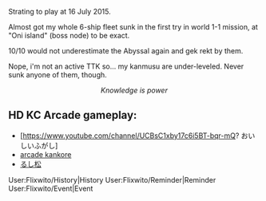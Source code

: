 

Strating to play at 16 July 2015.

Almost got my whole 6-ship fleet sunk in the first try in world 1-1 mission, at "Oni island" (boss node) to be exact.

10/10 would not underestimate the Abyssal again and gek rekt by them.

Nope, i'm not an active TTK so... my kanmusu are under-leveled. Never sunk anyone of them, though.

{{Office
|floor=White_tile.png
|wall=High-quality_wood_wall.png
|window=Air raid resistant window.png
|object=Classroom_set_blackboard.png
|chest=CT_Katori_154_Full.png
|chest-pos=right:10px;
|desk=Classroom_set_Teacher%27s_desk.png
|desk-pos=top:170px;width:10;
|ship=[[file:Kashima_Full.png]]
|scale=1
|background=Furniture_windowBG2_4.png
|align=center
}}
<center><i>Knowledge is power</i></center>


==HD KC Arcade gameplay: ==
* [https://www.youtube.com/channel/UCBsC1xby17c6i5BT-bqr-mQ? おいしいふがし]
* [https://www.youtube.com/channel/UCcyH-Xw-Qsmw0yjpwGouN4A arcade kankore]
* [https://www.youtube.com/channel/UCNhMfNBiB3uwh-kU5TE7Uyw るし松]
<!--
===Obsolete===
(since SEGA removes the screen capture tool from arcade all over Japan, nice move, SEGA.) 
:Still alive, somehow:
* [https://www.youtube.com/channel/UCfBZJ3H3Fywapry8qzIae-A 天津風瑞鶴]
* [https://www.youtube.com/user/yokudel yokudel]
* [https://www.youtube.com/user/kakoutongenjoh/ kakoutongenjoh]
* [https://www.youtube.com/channel/UCzhpgqgjcr5PmJpEhFF2l-Q/ Azucena Florence]

:Minor channel:
[https://www.youtube.com/user/aoi1426 紅乃ソラ]
[https://www.youtube.com/channel/UCsHvGqVhh9YAVVqqsifu4gQ 、 Bend]
[https://www.youtube.com/user/ru6qj3tk6207/videos Creepanana]
[https://www.youtube.com/user/kazu2000pro/videos kazu2000pro]
[https://www.youtube.com/channel/UC_58E_tED4G7CLGA9UdNAzQ/ yuyu]

:Few videos:
[https://www.youtube.com/channel/UCJfVlX_0PZ_CPZERPEhtGow/videos 夜霧 銀奈々]
[https://www.youtube.com/user/Toshimitsu1995/search?query=%E8%89%A6%E3%81%93%E3%82%8C totoofficial]
https://www.youtube.com/channel/UCAPnzuGt0XO3-nGZjWkRs5Q/search?query=%E8%89%A6%E3%81%93%E3%82%8C 桜音]
[https://www.youtube.com/watch?v=HWwtf5PNrqQ&list=PLNuNqoSHCkSkvfuaQddHFyv712gjq40y- Ponryao]
[https://www.youtube.com/channel/UCF2jDFNLtEA2_v7HYl4__xg/videos やまがみ]
[https://www.youtube.com/channel/UCkTzOi58-4D6WcBUtv2zl3A ranko stradale]
[https://www.youtube.com/channel/UC7_ZEQCy1Ry37XPeTBYo-lA 緋愁誠]

:Banned?:
[https://www.youtube.com/user/drmedici61/feed U Taka]
-->
<tabview>
User:Flixwito/History|History
User:Flixwito/Reminder|Reminder
User:Flixwito/Event|Event
</tabview>